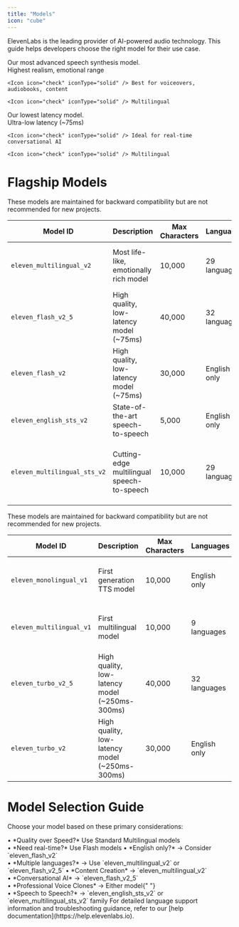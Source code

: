 ```yaml
---
title: "Models"
icon: "cube"
---
```


ElevenLabs is the leading provider of AI-powered audio technology. This guide helps developers choose the right model for their use case.

<CardGroup cols={2}>
  <Card title="Eleven Multilingual v2">
    Our most advanced speech synthesis model.
    <br />
    <Icon icon="check" iconType="solid" /> Highest realism, emotional range

    <Icon icon="check" iconType="solid" /> Best for voiceovers, audiobooks, content

    <Icon icon="check" iconType="solid" /> Multilingual

  </Card>
  <Card title="Eleven v2.5 Flash">
  Our lowest latency model.
   <br />
    <Icon icon="check" iconType="solid" /> Ultra-low latency (~75ms)

    <Icon icon="check" iconType="solid" /> Ideal for real-time conversational AI

    <Icon icon="check" iconType="solid" /> Multilingual

</Card>
</CardGroup>

# Flagship Models

<Success>

These models are maintained for backward compatibility but are not recommended for new projects.

</Success>

| Model ID                     | Description                                | Max Characters | Languages    | Best For                                                    |
| ---------------------------- | ------------------------------------------ | -------------- | ------------ | ----------------------------------------------------------- |
| `eleven_multilingual_v2`     | Most life-like, emotionally rich model     | 10,000         | 29 languages | Voice overs, audiobooks, content creation                   |
| `eleven_flash_v2_5`          | High quality, low-latency model (~75ms)    | 40,000         | 32 languages | Developer use cases requiring speed and multiple languages  |
| `eleven_flash_v2`            | High quality, low-latency model (~75ms)    | 30,000         | English only | Developer use cases requiring speed (English only)          |
| `eleven_english_sts_v2`      | State-of-the-art speech-to-speech          | 5,000          | English only | Maximum control over content and prosody                    |
| `eleven_multilingual_sts_v2` | Cutting-edge multilingual speech-to-speech | 10,000         | 29 languages | Advanced multilingual speech synthesis with prosody control |

<Accordion title="Older Models">

<Warning>

These models are maintained for backward compatibility but are not recommended for new projects.

</Warning>

| Model ID                 | Description                                    | Max Characters | Languages    | Best For                                  |
| ------------------------ | ---------------------------------------------- | -------------- | ------------ | ----------------------------------------- |
| `eleven_monolingual_v1`  | First generation TTS model                     | 10,000         | English only | Legacy model (outclassed by v2 models)    |
| `eleven_multilingual_v1` | First multilingual model                       | 10,000         | 9 languages  | Legacy model (outclassed by v2 models)    |
| `eleven_turbo_v2_5`      | High quality, low-latency model (~250ms-300ms) | 40,000         | 32 languages | Legacy model (outclassed by Flash models) |
| `eleven_turbo_v2`        | High quality, low-latency model (~250ms-300ms) | 30,000         | English only | Legacy model (outclassed by Flash models) |

</Accordion>

# Model Selection Guide

Choose your model based on these primary considerations:

<Steps>
  <Step title="Latency Requirements">
    • *Quality over Speed?* Use Standard Multilingual models <br /> • *Need
    real-time?* Use Flash models
  </Step>
  <Step title="Language Support">
    • *English only?* → Consider `eleven_flash_v2` <br /> • *Multiple
    languages?* → Use `eleven_multilingual_v2` or `eleven_flash_v2_5`
  </Step>
  <Step title="Use Case">
    • *Content Creation* → `eleven_multilingual_v2` <br /> • *Conversational AI*
    → `eleven_flash_v2_5` <br /> • *Professional Voice Clones* → Either model{" "}
    <br /> • *Speech to Speech?* → `eleven_english_sts_v2` or
    `eleven_multilingual_sts_v2` family
  </Step>
</Steps>

<Note>
  For detailed language support information and troubleshooting guidance, refer
  to our [help documentation](https://help.elevenlabs.io).
</Note>
